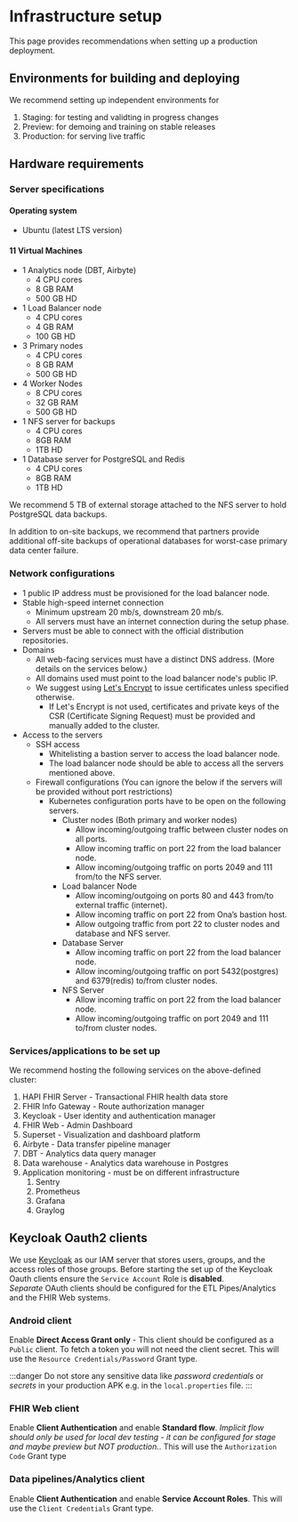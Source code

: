 # Infrastructure setup

This page provides recommendations when setting up a production deployment. 

## Environments for building and deploying

We recommend setting up independent environments for

1. Staging: for testing and validting in progress changes
1. Preview: for demoing and training on stable releases
1. Production: for serving live traffic
 
## Hardware requirements

### Server specifications

#### Operating system

- Ubuntu (latest LTS version)

#### 11 Virtual Machines

- 1 Analytics node (DBT, Airbyte)
    - 4 CPU cores
    - 8 GB RAM
    - 500 GB HD
- 1 Load Balancer node
    - 4 CPU cores
    - 4 GB RAM
    - 100 GB HD
- 3 Primary nodes
    - 4 CPU cores
    - 8 GB RAM
    - 500 GB HD
- 4 Worker Nodes
    - 8 CPU cores
    - 32 GB RAM
    - 500 GB HD
- 1 NFS server for backups
    - 4 CPU cores
    - 8GB RAM
    - 1TB HD
- 1 Database server for PostgreSQL and Redis
    - 4 CPU cores
    - 8GB RAM
    - 1TB HD

We recommend 5 TB of external storage attached to the NFS server to hold PostgreSQL data backups.

In addition to on-site backups, we recommend that partners provide additional off-site backups of operational databases for worst-case primary data center failure.

### Network configurations

- 1 public IP address must be provisioned for the load balancer node.
- Stable high-speed internet connection
    - Minimum upstream 20 mb/s, downstream 20 mb/s.
    - All servers must have an internet connection during the setup phase.
- Servers must be able to connect with the official distribution repositories.
- Domains
    - All web-facing services must have a distinct DNS address. (More details on the services below.)
    - All domains used must point to the load balancer node's public IP.
    - We suggest using [Let's Encrypt](https://letsencrypt.org/) to issue certificates unless specified otherwise.
        - If Let's Encrypt is not used, certificates and private keys of the CSR (Certificate Signing Request) must be provided and manually added to the cluster.
- Access to the servers
    - SSH access
        - Whitelisting a bastion server to access the load balancer node.
        - The load balancer node should be able to access all the servers mentioned above.
    - Firewall  configurations (You can ignore the below if the servers will be provided without port restrictions)
        - Kubernetes configuration ports have to be open on the following servers.
            - Cluster nodes (Both primary and worker nodes)
                - Allow incoming/outgoing traffic between cluster nodes on all ports.
                - Allow incoming traffic on port 22 from the load balancer node.
                - Allow incoming/outgoing traffic on ports 2049 and 111 from/to the NFS server.
            - Load balancer Node
                - Allow incoming/outgoing on ports 80 and 443 from/to external traffic (internet).
                - Allow incoming traffic on port 22 from Ona’s bastion host.
                - Allow outgoing traffic from port 22 to cluster nodes and database and NFS server.
            - Database Server
                - Allow incoming traffic on port 22 from the load balancer node.
                - Allow incoming/outgoing traffic on port 5432(postgres) and 6379(redis) to/from cluster nodes.
            - NFS Server
                - Allow incoming traffic on port 22 from the load balancer node.
                - Allow incoming/outgoing traffic on port 2049 and 111 to/from cluster nodes.

### Services/applications to be set up

We recommend hosting the following services on the above-defined cluster:
1. HAPI FHIR Server - Transactional FHIR health data store
1. FHIR Info Gateway - Route authorization manager
1. Keycloak - User identity and authentication manager
1. FHIR Web - Admin Dashboard
1. Superset - Visualization and dashboard platform
1. Airbyte - Data transfer pipeline manager
1. DBT - Analytics data query manager
1. Data warehouse - Analytics data warehouse in Postgres
1. Application monitoring - must be on different infrastructure
    1. Sentry
    1. Prometheus
    1. Grafana
    1. Graylog


## Keycloak Oauth2 clients

We use [Keycloak](https://www.keycloak.org/) as our IAM server that stores users, groups, and the access roles of those groups. Before starting the set up of the Keycloak Oauth clients ensure the `Service Account` Role is **disabled**.  
_Separate_ OAuth clients should be configured for the ETL Pipes/Analytics and the FHIR Web systems.

### Android client
Enable **Direct Access Grant only** - This client should be configured as a `Public` client. To fetch a token you will not need the client secret. 
This will use the `Resource Credentials/Password` Grant type. 

:::danger
Do not store any sensitive data like _password credentials_ or _secrets_ in your production APK e.g. in the `local.properties` file.
:::

### FHIR Web client
Enable **Client Authentication** and enable **Standard flow**. _Implicit flow should only be used for local dev testing - it can be configured for stage and maybe preview but NOT production._. 
This will use the `Authorization Code` Grant type

### Data pipelines/Analytics client
Enable **Client Authentication** and enable **Service Account Roles**. 
This will use the `Client Credentials` Grant type.
